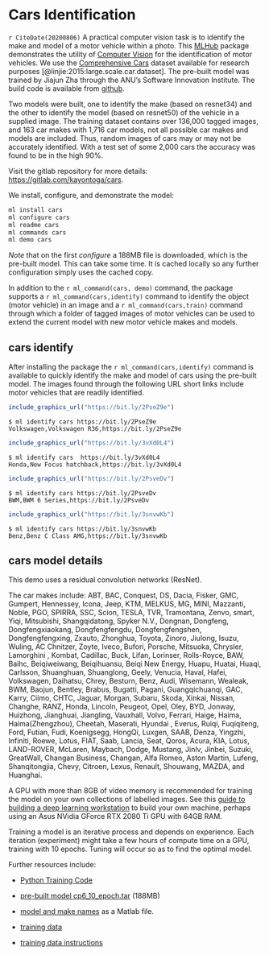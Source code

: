 # Cars Identification {#cars}

`r CiteDate(20200806)` A practical computer vision task is to identify
the make and model of a motor vehicle within a photo.  This
[MLHub](https://mlhub.ai) package demonstrates the utility of
[Computer Vision](https://onepager.togaware.com/computer_vision.html)
for the identification of motor vehicles. We use the [Comprehensive
Cars](http://mmlab.ie.cuhk.edu.hk/datasets/comp_cars/index.html)
dataset available for research purposes
[@linjie:2015:large.scale.car.dataset]. The pre-built model was
trained by Jiajun Zha through the ANU's Software Innovation Institute.
The build code is available from
[github](https://github.com/Schwartz-Zha/CompCarDemo).

Two models were built, one to identify the make (based on resnet34)
and the other to identify the model (based on resnet50) of the vehicle
in a supplied image. The training dataset contains over 136,000 tagged
images, and 163 car makes with 1,716 car models, not all possible car
makes and models are included. Thus, random images of cars may or may
not be accurately identified. With a test set of some 2,000 cars the
accuracy was found to be in the high 90%.

Visit the gitlab repository for more details:
<https://gitlab.com/kayontoga/cars>.

We install, configure, and demonstrate the model:

```bash
ml install cars
ml configure cars
ml readme cars
ml commands cars
ml demo cars
```

*Note* that on the first *configure* a 188MB file is downloaded, which
is the pre-built model. This can take some time. It is cached locally
so any further configuration simply uses the cached copy.

In addition to the `r ml_command(cars, demo)` command, the package
supports a `r ml_command(cars,identify)` command to identify the
object (motor vehicle) in an image and a `r ml_command(cars,train)`
command through which a folder of tagged images of motor vehicles can
be used to extend the current model with new motor vehicle makes and
models.

<!---------------------------------------------------------------------->
## cars identify
<!---------------------------------------------------------------------->

After installing the package the `r ml_command(cars,identify)` command
is available to quickly identify the make and model of cars using the
pre-built model. The images found through the following URL short
links include motor vehicles that are readily identified.

<!-- https://s1.cdn.autoevolution.com/images/gallery/VOLKSWAGEN-Passat-R36-Variant-4177_14.jpg -->
```r
include_graphics_url("https://bit.ly/2PseZ9e")
```
```console
$ ml identify cars https://bit.ly/2PseZ9e
Volkswagen,Volkswagen R36,https://bit.ly/2PseZ9e
```

<!-- http://s3.caradvice.com.au/wp-content/uploads/2017/05/2017-honda-civic-hatch-29.jpg -->
```r
include_graphics_url("https://bit.ly/3vXd0L4")
```
```console
$ ml identify cars  https://bit.ly/3vXd0L4
Honda,New Focus hatchback,https://bit.ly/3vXd0L4
```

<!-- http://st.automobilemag.com/uploads/sites/10/2015/09/2014-BMW-6-series-gran-coupe-three-quarters-view-2.jpg -->
```r
include_graphics_url("https://bit.ly/2PsveDv")
```
```console
$ ml identify cars https://bit.ly/2PsveDv
BWM,BWM 6 Series,https://bit.ly/2PsveDv
```

<!-- http://neo-drive.com/modules/images/files/images1280_/2011_mercedes-benz_e-class_sedan_e63-amg_fq_oem_2_500.jpg -->
```r
include_graphics_url("https://bit.ly/3snvwKb")
```
```console
$ ml identify cars https://bit.ly/3snvwKb
Benz,Benz C Class AMG,https://bit.ly/3snvwKb
```

<!---------------------------------------------------------------------->
## cars model details
<!---------------------------------------------------------------------->

This demo uses a residual convolution networks (ResNet).

The car makes include: ABT, BAC, Conquest, DS, Dacia, Fisker, GMC,
Gumpert, Hennessey, Icona, Jeep, KTM, MELKUS, MG, MINI, Mazzanti,
Noble, PGO, SPIRRA, SSC, Scion, TESLA, TVR, Tramontana, Zenvo, smart,
Yiqi, Mitsubishi, Shangqidatong, Spyker N.V., Dongnan, Dongfeng,
Dongfengxiaokang, Dongfengfengdu, Dongfengfengshen, Dongfengfengxing,
Zxauto, Zhonghua, Toyota, Zinoro, Jiulong, Isuzu, Wuling, AC Chnitzer,
Zoyte, Iveco, Bufori, Porsche, Mitsuoka, Chrysler, Lamorghini ,
Kombat, Cadillac, Buck, Lifan, Lorinser, Rolls-Royce, BAW, Baihc,
Beiqiweiwang, Beiqihuansu, Beiqi New Energy, Huapu, Huatai, Huaqi,
Carlsson, Shuanghuan, Shuanglong, Geely, Venucia, Haval, Hafei,
Volkswagen, Daihatsu, Chrey, Besturn, Benz, Audi, Wisemann, Wealeak,
BWM, Baojun, Bentley, Brabus, Bugatti, Pagani, Guangqichuanqi, GAC,
Karry, Ciimo, CHTC, Jaguar, Morgan, Subaru, Skoda, Xinkai, Nissan,
Changhe, RANZ, Honda, Lincoln, Peugeot, Opel, Oley, BYD, Jonway,
Huizhong, Jianghuai, Jiangling, Vauxhall, Volvo, Ferrari, Haige,
Haima, Haima(Zhengzhou), Cheetah, Maserati, Hyundai , Everus, Ruiqi,
Fuqiqiteng, Ford, Futian, Fudi, Koenigsegg, HongQi, Luxgen, SAAB,
Denza, Yingzhi, Infiniti, Roewe, Lotus, FIAT, Saab, Lancia, Seat,
Qoros, Acura, KIA, Lotus, LAND-ROVER, McLaren, Maybach, Dodge,
Mustang, Jinlv, Jinbei, Suzuki, GreatWall, Changan Business, Changan,
Alfa Romeo, Aston Martin, Lufeng, Shanqitongjia, Chevy, Citroen,
Lexus, Renault, Shouwang, MAZDA, and Huanghai.

A GPU with more than 8GB of video memory is recommended for training
the model on your own collections of labelled images. See this [guide
to building a deep learning
workstation](https://github.com/Schwartz-Zha/VIRS_report/blob/master/hardware%20%26%26%20software/GuideToBuildADLWorkstation.md)
to build your own machine, perhaps using an Asus NVidia GForce RTX
2080 Ti GPU with 64GB RAM.

Training a model is an iterative process and depends on
experience. Each iteration (experiment) might take a few hours of
compute time on a GPU, training with 10 epochs. Tuning will occur so
as to find the optimal model.

Further resources include:

- [Python Training Code](https://github.com/Schwartz-Zha/CompCarDemo)

- [pre-built model
  cp6_10_epoch.tar](https://drive.google.com/file/d/1c7sWyEGhO_YtuRUuZBDEkcs-WPsZV-7e/view?usp=sharing)
  (188MB)

- [model and make
  names](https://github.com/Schwartz-Zha/CompCarDemo/blob/master/Dataset/data/misc/make_model_name.mat)
  as a Matlab file.

- [training data](http://mmlab.ie.cuhk.edu.hk/datasets/comp_cars/index.html)

- [training data instructions](http://mmlab.ie.cuhk.edu.hk/datasets/comp_cars/instruction.txt)
